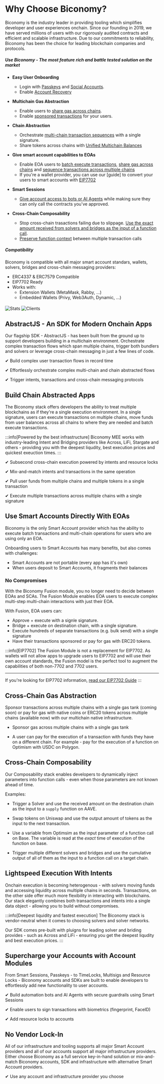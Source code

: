 
# Why Choose Biconomy?

Biconomy is the industry leader in providing tooling which simplifies developer and user experiences 
onchain. Since our founding in 2019, we have served millions of users with our rigorously
audited contracts and efficient and scalable infrastructure. Due to our commitments to reliability, 
Biconomy has been the choice for leading blockchain companies and protocols.

##### Use Biconomy - The most feature rich and battle tested solution on the market

* **Easy User Onboarding**
  * Login with [Passkeys]() and [Social Accounts]().
  * Enable [Account Recovery]()

* **Multichain Gas Abstraction**
  * Enable users to [share gas across chains]().
  * Enable [sponsored transactions]() for your users.

* **Chain Abstraction**
  * Orchestrate [multi-chain transaction sequences]() with a single signature.
  * Share tokens across chains with [Unified Multichain Balances]()

* **Give smart account capabilities to EOAs**
  * Enable EOA users to [batch execute transactions](), [share gas across
  chains]() and [sequence transactions across multiple chains]()
  * If you're a wallet provider, you can use our [guide] to convert your users
  to smart accounts with [EIP7702]()

* **Smart Sessions**
  * [Give account access to bots or AI Agents]() while making sure they can
  only call the contracts you've approved.

* **Cross-Chain Composability**
  * Stop cross-chain trasactions failing due to slippage. [Use the exact
  amount received from solvers and bridges as the input of a function call]().
  * [Preserve function context]() between multiple transaction calls

##### Compatibility

Biconomy is compatible with all major smart account standars, wallets, 
solvers, bridges and cross-chain messaging providers:

- ERC4337 & ERC7579 Compatible
- EIP7702 Ready
- Works with:
  - Extension Wallets (MetaMask, Rabby, ...)
  - Embedded Wallets
(Privy, Web3Auth, Dynamic, ...)

####

![Stats](https://i.imgur.com/BersdS0.png)
![Clients](https://i.imgur.com/ZBMC59B.png)

## AbstractJS - An SDK for Modern Onchain Apps

Our flagship SDK - AbstractJS - has been built from the ground up to support developers building in
a multichain environment. Orchestrate complex transaction flows which span multiple chains, trigger both
bundlers and solvers or leverage cross-chain messaging in just a few lines of code. 

✔ Build complex user transaction flows in record time 

✔ Effortlessly orchestrate complex multi-chain and chain abstracted flows

✔ Trigger intents, transactions and cross-chain messaging protocols

## Build Chain Abstracted Apps

The Biconomy stack offers developers the ability to treat multiple blockchains as if
they're a single execution environment. In a single signature, users can execute transactions
on multiple chains, move funds from user balances across all chains to where they are needed and
batch execute transactions.

:::info[Powered by the best infrastructure]
Biconomy MEE works with industry-leading Intent and Bridging providers like Across, LiFi, Stargate
and others - providing you with the deepest liqudity, best execution prices and quickest exeuction times.
:::

✔ Subsecond cross-chain execution powered by intents and resource locks

✔ Mix-and-match intents and transactions in the same operation

✔ Pull user funds from multiple chains and multiple tokens in a single transaction

✔ Execute multiple transactions across multiple chains with a single signature

## Use Smart Accounts Directly With EOAs

Biconomy is the only Smart Account provider which has the ability to execute batch
transactions and multi-chain operations for users who are using only an EOA.

Onboarding users to Smart Accounts has many benefits, but also comes with challenges:

- Smart Accounts are not portable (every app has it's own)
- When users deposit to Smart Accounts, it fragments their balances

### No Compromises

With the Biconomy Fusion module, you no longer need to decide between EOAs
and SCAs. The Fusion Module enables EOA users to execute complex multi-step
multi-chain interactions with just their EOA.

With Fusion, EOA users can:
- Approve + execute with a signle signature.
- Bridge + execute on destination chain, with a single signature.
- Execute hundreds of separate transactions (e.g. bulk send) with a single signature
- Have their transactions sponsored or pay for gas with ERC20 tokens.


:::info[EIP7702]
The Fusion Module is not a replacement for EIP7702. As wallets will not allow
apps to upgrade users to EIP7702 and will use their own account standards, the 
Fusion model is the perfect tool to augment the capabilities of both non-7702 and
7702 users.

---

If you're looking for EIP7702 information, [read our EIP7702 Guide](/eip7702/wallet-guide)
:::

## Cross-Chain Gas Abstraction 

Sponsor transactions across multiple chains with a single gas tank (coming soon) or pay for gas
with native coins or ERC20 tokens across multiple chains (available now) with our multichain native
infrastructure.

- Sponsor gas across multiple chains with a single gas tank

- A user can pay for the execution of a transaction with funds they have on a different chain. 
For example - pay for the execution of a function on Optimism with USDC on Polygon.


## Cross-Chain Composability

Our Composability stack enables developers to dynamically inject parameters
into function calls - even when those parameters are not known ahead of time.

Examples:

- Trigger a Solver and use the received amount on the destination chain
as the input to a `supply` function on AAVE.

- Swap tokens on Uniswap and use the output amount of tokens as the input
to the next transaction.

- Use a variable from Optimsim as the input parameter of a function call
on Base. The variable is read at the _exact_ time of execution of the function
on base.

- Trigger multiple different solvers and bridges and use the cumulative output
of all of them as the input to a function call on a target chain.


## Lightspeed Execution With Intents

Onchain execution is becoming heterogenous - with solvers moving funds and accessing liquidity
across multiple chains in seconds. Transactions, on the other side offer much more flexibility in
interacting with blockchains. Our stack elegantly combines both transactions and intents into a single
data object - allowing you to build without compromises.

:::info[Deepest liquidity and fastest execution]
The Biconomy stack is vendor-neutral when it comes to choosing solvers and solver networks. 

Our SDK
comes pre-built with pluigns for leading solver and briding provides - such as Across and LiFi - ensuring
you get the deepest liqudity and best execution prices.
:::

## Supercharge your Accounts with Account Modules

From Smart Sessions, Passkeys - to TimeLocks, Multisigs and Resource Locks - Biconomy accounts
and SDKs are built to enable developers to effortlessly add new functionality to user accounts.

✔ Build automation bots and AI Agents with secure guardrails using Smart Sessions

✔ Enable users to sign transactions with biometrics (fingerprint, FaceID)

✔ Add resource locks to accounts


## No Vendor Lock-In

All of our infrastructure and tooling supports all major Smart Account providers and all of our 
accounts support all major infrastructure providers. Either choose Biconomy as a full service 
key-in-hand solution or mix-and-match Biconomy accounts, SDK and infrastructure with alternative
Smart Account providers.

✔ Use any account and infrastructure provider you choose

